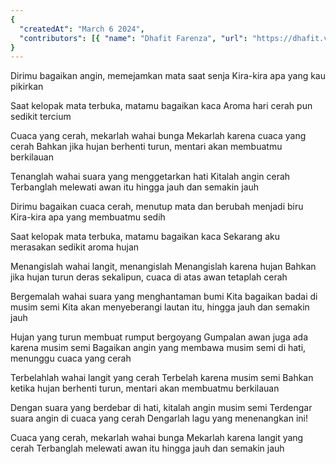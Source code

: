 ```yaml
---
{
  "createdAt": "March 6 2024",
  "contributors": [{ "name": "Dhafit Farenza", "url": "https://dhafit.vercel.app/" }]
}
---
```


Dirimu bagaikan angin,
memejamkan mata saat senja
Kira-kira apa yang kau pikirkan

Saat kelopak mata terbuka,
matamu bagaikan kaca
Aroma hari cerah pun sedikit tercium

Cuaca yang cerah, mekarlah wahai bunga
Mekarlah karena cuaca yang cerah
Bahkan jika hujan berhenti turun,
mentari akan membuatmu berkilauan

Tenanglah wahai suara yang menggetarkan hati
Kitalah angin cerah
Terbanglah melewati awan itu
hingga jauh dan semakin jauh

Dirimu bagaikan cuaca cerah,
menutup mata dan berubah menjadi biru
Kira-kira apa yang membuatmu sedih

Saat kelopak mata terbuka,
matamu bagaikan kaca
Sekarang aku merasakan sedikit aroma hujan

Menangislah wahai langit, menangislah
Menangislah karena hujan
Bahkan jika hujan turun deras sekalipun,
cuaca di atas awan tetaplah cerah

Bergemalah wahai suara yang menghantaman bumi
Kita bagaikan badai di musim semi
Kita akan menyeberangi lautan itu,
hingga jauh dan semakin jauh

Hujan yang turun membuat rumput bergoyang
Gumpalan awan juga ada karena musim semi
Bagaikan angin yang membawa musim semi di hati,
menunggu cuaca yang cerah

Terbelahlah wahai langit yang cerah
Terbelah karena musim semi
Bahkan ketika hujan berhenti turun,
mentari akan membuatmu berkilauan

Dengan suara yang berdebar di hati,
kitalah angin musim semi
Terdengar suara angin di cuaca yang cerah
Dengarlah lagu yang menenangkan ini!

Cuaca yang cerah, mekarlah wahai bunga
Mekarlah karena langit yang cerah
Terbanglah melewati awan itu
hingga jauh dan semakin jauh

